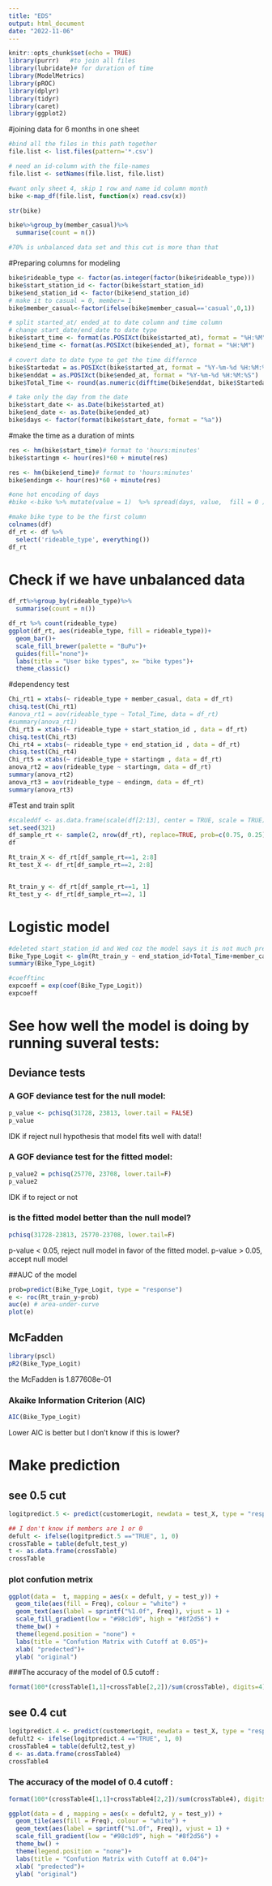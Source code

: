 ```yaml
---
title: "EDS"
output: html_document
date: "2022-11-06"
---
```


```r
knitr::opts_chunk$set(echo = TRUE)
library(purrr)   #to join all files
library(lubridate)# for duration of time
library(ModelMetrics)
library(pROC)
library(dplyr)
library(tidyr)
library(caret)
library(ggplot2)
```


#joining data for 6 months in one sheet
```r
#bind all the files in this path together
file.list <- list.files(pattern='*.csv')

# need an id-column with the file-names
file.list <- setNames(file.list, file.list)

#want only sheet 4, skip 1 row and name id column month
bike <-map_df(file.list, function(x) read.csv(x))

str(bike)
```

```r
bike%>%group_by(member_casual)%>%
  summarise(count = n())

#70% is unbalanced data set and this cut is more than that
```

#Preparing columns for modeling
```r

bike$rideable_type <- factor(as.integer(factor(bike$rideable_type)))
bike$start_station_id <- factor(bike$start_station_id)
bike$end_station_id <- factor(bike$end_station_id)
# make it to casual = 0, member= 1 
bike$member_casual<-factor(ifelse(bike$member_casual=='casual',0,1))

# split started_at/ ended_at to date column and time column
# change start_date/end_date to date type
bike$start_time <- format(as.POSIXct(bike$started_at), format = "%H:%M")
bike$end_time <- format(as.POSIXct(bike$ended_at), format = "%H:%M") 

# covert date to date type to get the time differnce
bike$Startedat = as.POSIXct(bike$started_at, format = "%Y-%m-%d %H:%M:%S")
bike$enddat = as.POSIXct(bike$ended_at, format = "%Y-%m-%d %H:%M:%S")
bike$Total_Time <- round(as.numeric(difftime(bike$enddat, bike$Startedat, units = "mins")),2)

# take only the day from the date
bike$start_date <- as.Date(bike$started_at)
bike$end_date <- as.Date(bike$ended_at)
bike$days <- factor(format(bike$start_date, format = "%a"))

```


#make the time as a duration of mints
```r
res <- hm(bike$start_time)# format to 'hours:minutes'
bike$startingm <- hour(res)*60 + minute(res)

res <- hm(bike$end_time)# format to 'hours:minutes'
bike$endingm <- hour(res)*60 + minute(res)

#one hot encoding of days
#bike <-bike %>% mutate(value = 1)  %>% spread(days, value,  fill = 0 )
```


```r

#make bike type to be the first column
colnames(df)
df_rt <- df %>%
  select('rideable_type', everything())
df_rt
```


# Check if we have unbalanced data
```r
df_rt%>%group_by(rideable_type)%>%
  summarise(count = n())

df_rt %>% count(rideable_type)
ggplot(df_rt, aes(rideable_type, fill = rideable_type))+
  geom_bar()+
  scale_fill_brewer(palette = "BuPu")+
  guides(fill="none")+
  labs(title = "User bike types", x= "bike types")+
  theme_classic()
```

#dependency test
```r
Chi_rt1 = xtabs(~ rideable_type + member_casual, data = df_rt)
chisq.test(Chi_rt1)
#anova_rt1 = aov(rideable_type ~ Total_Time, data = df_rt)
#summary(anova_rt1)
Chi_rt3 = xtabs(~ rideable_type + start_station_id , data = df_rt)
chisq.test(Chi_rt3)
Chi_rt4 = xtabs(~ rideable_type + end_station_id , data = df_rt)
chisq.test(Chi_rt4)
Chi_rt5 = xtabs(~ rideable_type + startingm , data = df_rt)
anova_rt2 = aov(rideable_type ~ startingm, data = df_rt)
summary(anova_rt2)
anova_rt3 = aov(rideable_type ~ endingm, data = df_rt)
summary(anova_rt3)
```


#Test and train split
```r
#scaleddf <- as.data.frame(scale(df[2:13], center = TRUE, scale = TRUE))
set.seed(321)
df_sample_rt <- sample(2, nrow(df_rt), replace=TRUE, prob=c(0.75, 0.25))
df

Rt_train_X <- df_rt[df_sample_rt==1, 2:8]
Rt_test_X <- df_rt[df_sample_rt==2, 2:8]


Rt_train_y <- df_rt[df_sample_rt==1, 1]
Rt_test_y <- df_rt[df_sample_rt==2, 1]

```


# Logistic model
```r
#deleted start_station_id and Wed coz the model says it is not much predictable 
Bike_Type_Logit <- glm(Rt_train_y ~ end_station_id+Total_Time+member_casual+ endingm*days, data = Rt_train_X, family = "binomial")
summary(Bike_Type_Logit)
```

```r
#coefftinc
expcoeff = exp(coef(Bike_Type_Logit))
expcoeff
```

# See how well the model is doing by running suveral tests:
## Deviance tests
### A GOF deviance test for the null model:
```r
p_value <- pchisq(31728, 23813, lower.tail = FALSE)
p_value
```

IDK if reject null hypothesis that model fits well with data!!

### A GOF deviance test for the fitted model:
```r
p_value2 = pchisq(25770, 23708, lower.tail=F)  
p_value2
```
IDK if to reject or not 

### is the fitted model better than the null model?
```r

pchisq(31728-23813, 25770-23708, lower.tail=F)
```
p-value < 0.05, reject null model in favor of the fitted model.
p-value > 0.05, accept null model

##AUC of the model
```r
prob=predict(Bike_Type_Logit, type = "response")
e <- roc(Rt_train_y~prob)
auc(e) # area-under-curve 
plot(e)

```

## McFadden
```r
library(pscl)
pR2(Bike_Type_Logit)
```
the McFadden is 1.877608e-01 

### Akaike Information Criterion (AIC)
```r
AIC(Bike_Type_Logit)

```
Lower AIC is better but I don't know if this is lower?


# Make prediction
## see 0.5 cut
```r

logitpredict.5 <- predict(customerLogit, newdata = test_X, type = "response") > 0.55

## I don't know if members are 1 or 0 
defult <- ifelse(logitpredict.5 =="TRUE", 1, 0)
crossTable = table(defult,test_y)
t <- as.data.frame(crossTable)
crossTable
```

### plot confution metrix
```r
ggplot(data =  t, mapping = aes(x = defult, y = test_y)) +
  geom_tile(aes(fill = Freq), colour = "white") +
  geom_text(aes(label = sprintf("%1.0f", Freq)), vjust = 1) +
  scale_fill_gradient(low = "#98c1d9", high = "#8f2d56") +
  theme_bw() + 
  theme(legend.position = "none") +
  labs(title = "Confution Matrix with Cutoff at 0.05")+
  xlab( "predected")+
  ylab( "original")
```

###The accuracy of the model of 0.5 cutoff :
```r
format(100*(crossTable[1,1]+crossTable[2,2])/sum(crossTable), digits=4)
```

## see 0.4 cut
```r

logitpredict.4 <- predict(customerLogit, newdata = test_X, type = "response") > 0.4
defult2 <- ifelse(logitpredict.4 =="TRUE", 1, 0)
crossTable4 = table(defult2,test_y)
d <- as.data.frame(crossTable4)
crossTable4
```
### The accuracy of the model of 0.4 cutoff :
```r
format(100*(crossTable4[1,1]+crossTable4[2,2])/sum(crossTable4), digits=4)
```
```r

ggplot(data = d , mapping = aes(x = defult2, y = test_y)) +
  geom_tile(aes(fill = Freq), colour = "white") +
  geom_text(aes(label = sprintf("%1.0f", Freq)), vjust = 1) +
  scale_fill_gradient(low = "#98c1d9", high = "#8f2d56") +
  theme_bw() +
  theme(legend.position = "none")+
  labs(title = "Confution Matrix with Cutoff at 0.04")+
  xlab( "predected")+
  ylab( "original")

```
